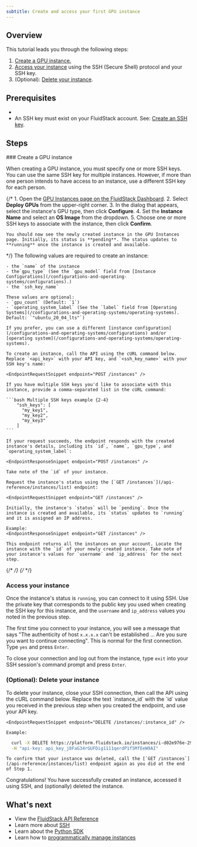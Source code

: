 ```yaml
---
subtitle: Create and access your first GPU instance
---
```


## Overview

This tutorial leads you through the following steps:

1. [Create a GPU instance.](#create-a-gpu-instance)
2. [Access your instance](#access-your-instance) using the SSH (Secure Shell) protocol and your SSH key.
3. (Optional): [Delete your instance](#optional-delete-your-instance).

## Prerequisites

 - <Markdown src="../snippets/api-key.mdx" />
 - An SSH key must exist on your FluidStack account. See: [Create an SSH key](/ssh/use-ssh-keys#create-an-ssh-key).


## Steps

<Steps>
### Create a GPU instance

When creating a GPU instance, you must specify one or more SSH keys. You can use the same SSH key for multiple instances. However, if more than one person intends to have access to an instance, use a different SSH key for each person.

{/* <AccordionGroup>
  <Accordion title="Use the FluidStack Dashboard">
    1. Open the [GPU Instances page on the FluidStack Dashboard](https://dashboard.fluidstack.io/dashboard/instances).
    2. Select **Deploy GPUs** from the upper-right corner.
    3. In the dialog that appears, select the instance's GPU type, then click **Configure**.
    4. Set the **Instance Name** and select an **OS Image** from the dropdown.
    5. Choose one or more SSH keys to associate with the instance, then click **Confirm**.

    You should now see the newly created instance in the GPU Instances page. Initially, its status is **pending**. The status updates to **running** once the instance is created and available. 
    
  </Accordion>

  <Accordion title="Use the FluidStack API"> */}
    The following values are required to create an instance:

    - the `name` of the instance
    - the`gpu_type` (See the `gpu_model` field from [Instance Configurations](/configurations-and-operating-systems/configurations).)
    - the `ssh_key_name`
    
    These values are optional:
    - `gpu_count` (Default: `1`)
    - `operating_system_label` (See the `label` field from [Operating Systems](/configurations-and-operating-systems/operating-systems). Default: `"ubuntu_20_04_lts"`)

    If you prefer, you can use a different [instance configuration](/configurations-and-operating-systems/configurations) and/or [operating system](/configurations-and-operating-systems/operating-systems). 

    To create an instance, call the API using the cURL command below. Replace `<api_key>` with your API key, and `<ssh_key_name>` with your SSH key's name:

    <EndpointRequestSnippet endpoint="POST /instances" />

    If you have multiple SSH keys you'd like to associate with this instance, provide a comma-separated list in the cURL command:

    ```bash Multiple SSH keys example {2-4}
        "ssh_keys": [
          "my_key1",
          "my_key2",
          "my_key3"
        ]
    ```

    If your request succeeds, the endpoint responds with the created instance's details, including its `id`, `name`, `gpu_type`, and `operating_system_label`:

    <EndpointResponseSnippet endpoint="POST /instances" />

    Take note of the `id` of your instance. 

    Request the instance's status using the [`GET /instances`](/api-reference/instances/list) endpoint:

    <EndpointRequestSnippet endpoint="GET /instances" />

    Initially, the instance's `status` will be `pending`. Once the instance is created and available, its `status` updates to `running` and it is assigned an IP address.

    Example:
    <EndpointResponseSnippet endpoint="GET /instances" />

    This endpoint returns all the instances on your account. Locate the instance with the `id` of your newly created instance. Take note of your instance's values for `username` and `ip_address` for the next step.

  {/* </Accordion> */}
 {/*</AccordionGroup> */}

### Access your instance 

Once the instance's status is `running`, you can connect to it using SSH. Use the private key that corresponds to the public key you used when creating the SSH key for this instance, and the `username` and `ip_address` values you noted in the previous step. 

<Markdown src="../snippets/connect-with-ssh.mdx" />

<Note>The first time you connect to your instance, you will see a message that says "The authenticity of host `x.x.x.x` can't be established ... Are you sure you want to continue connecting". This is normal for the first connection. Type `yes` and press `Enter`.</Note>

To close your connection and log out from the instance, type `exit` into your SSH session's command prompt and press `Enter`.

### (Optional): Delete your instance

<AccordionGroup>
  <Accordion title="Use the FluidStack Dashboard">
    <Markdown src="../snippets/open-dashboard.mdx" />
    <Markdown src="../snippets/delete-instance-dashboard.mdx" />
  </Accordion>

  <Accordion title="Use the FluidStack API">
    To delete your instance, close your SSH connection, then call the API using the cURL command below. Replace the text `instance_id` with the `id` value you received in the previous step when you created the endpoint, and use your API key.

    <EndpointRequestSnippet endpoint="DELETE /instances/:instance_id" />

    Example:

```bash title="Example request"
  curl -X DELETE https://platform.fluidstack.io/instances/i-d02e976e-29e4-4857-8787-2ebe17fa4972 \
  -H "api-key: api_key_j8FaG34rGUFDig1111qerdP1f5MfEeW9AI"
```
    To confirm that your instance was deleted, call the [`GET /instances`](/api-reference/instances/list) endpoint again as you did at the end of Step 1.

  </Accordion>
</AccordionGroup>

</Steps>

Congratulations! You have successfully created an instance, accessed it using SSH, and (optionally) deleted the instance. 

## What's next

- View the [FluidStack API Reference](/api-reference)
- Learn more about [SSH](/ssh/what-is-ssh)
- Learn about the [Python SDK](/sdks/python-sdk)
- Learn how to [programmatically manage instances](/programmatic-instance-management)